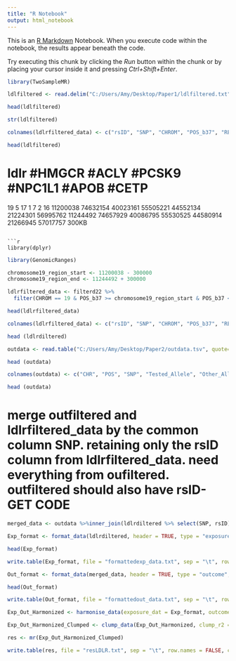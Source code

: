 ---
title: "R Notebook"
output: html_notebook
---

This is an [R Markdown](http://rmarkdown.rstudio.com) Notebook. When you execute code within the notebook, the results appear beneath the code. 

Try executing this chunk by clicking the *Run* button within the chunk or by placing your cursor inside it and pressing *Ctrl+Shift+Enter*. 
```{r}
library(TwoSampleMR)
```


```{r}
ldlfiltered <- read.delim("C:/Users/Amy/Desktop/Paper1/ldlfiltered.txt", header=FALSE)
```

```{r}
head(ldlfiltered)
```

```{r}
str(ldlfiltered)
```


```{r}
colnames(ldlrfiltered_data) <- c("rsID", "SNP", "CHROM", "POS_b37", "REF", "ALT", "N", "N_studies", "POOLED_ALT_AF", "EFFECT_SIZE", "SE", "pvalue_neg_log10", "pvalue", "pvalue_neg_log10_GC", "pvalue_GC")
```


```{r}
head(ldlfiltered)
```


# ldlr      #HMGCR        #ACLY        #PCSK9      #NPC1L1      #APOB      #CETP        
19            5            17            1          7            2          16
11200038      74632154     40023161      55505221   44552134     21224301   56995762
11244492      74657929     40086795      55530525   44580914     21266945   57017757
300KB
```

```{r}
library(dplyr)
```

```{r}
library(GenomicRanges)
```


```{r}
chromosome19_region_start <- 11200038 - 300000
chromosome19_region_end <- 11244492 + 300000
```

```{r}
ldlrfiltered_data <- filterd22 %>%
  filter(CHROM == 19 & POS_b37 >= chromosome19_region_start & POS_b37 <= chromosome19_region_end)
```


```{r}
head(ldlrfiltered_data)
```

```{r}
colnames(ldlrfiltered_data) <- c("rsID", "SNP", "CHROM", "POS_b37", "REF", "ALT", "N", "N_studies", "POOLED_ALT_AF", "EFFECT_SIZE", "SE", "pvalue_neg_log10", "pvalue", "pvalue_neg_log10_GC", "pvalue_GC")
```

```{r}
head (ldlrdiltered)
```

```{r}
outdata <- read.table("C:/Users/Amy/Desktop/Paper2/outdata.tsv", quote="\"", comment.char="")
```


```{r}
head (outdata)
```

```{r}
colnames(outdata) <- c("CHR", "POS", "SNP", "Tested_Allele", "Other_Allele", "FREQ_African_American", "BETA_African_American_all", "SE_African_American_all", "p_African_American_all", "N_African_American_all")
```

```{r}
head (outdata)
```

# merge outfiltered and ldlrfiltered_data by the common column SNP. retaining only the rsID column from ldlrfiltered_data. need everything from oufiltered. outfiltered should also have rsID- GET CODE

```{r}
merged_data <- outdata %>%inner_join(ldlrdiltered %>% select(SNP, rsID), by = "SNP")
```

```{r}
Exp_format <- format_data(ldlrdiltered, header = TRUE, type = "exposure", snp_col = "rsID", beta_col = "EFFECT_SIZE", se_col = "SE", effect_allele_col = "ALT", other_allele_col = "REF", eaf_col = "POOLED_ALT_AF", pval_col = "pvalue")
```

```{r}
head(Exp_format)
```

```{r}
write.table(Exp_format, file = "formattedexp_data.txt", sep = "\t", row.names = FALSE, col.names = TRUE, quote = FALSE)
```

```{r}
Out_format <- format_data(merged_data, header = TRUE, type = "outcome", snp_col = "rsID", beta_col = "BETA_African_American_all", se_col = "SE_African_American_all", effect_allele_col = "Tested_Allele", other_allele_col = "Other_Allele", eaf_col = "FREQ_African_American", pval_col = "p_African_American_all")
```

```{r}
head(Out_format)
```

```{r}
write.table(Out_format, file = "formattedout_data.txt", sep = "\t", row.names = FALSE, col.names = TRUE, quote = FALSE)
```

```{r}
Exp_Out_Harmonized <- harmonise_data(exposure_dat = Exp_format, outcome_dat = Out_format, action = 3)
```

```{r}
Exp_Out_Harmonized_Clumped <- clump_data(Exp_Out_Harmonized, clump_r2 = 0.01, pop = "AFR")
```

```{r}
res <- mr(Exp_Out_Harmonized_Clumped)
```

```{r}
write.table(res, file = "resLDLR.txt", sep = "\t", row.names = FALSE, col.names = TRUE, quote = FALSE)
```
